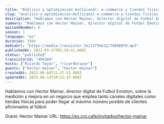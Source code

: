 ```yaml
---
title: "Análisis y optimización multicanal: e-commerce y tiendas físicas con un objetivo común, con Hector Mainar"
slug: "analisis-y-optimizacion-multicanal-e-commerce-y-tiendas-fisicas-con-un-objetivo-comun-con-hector-mainar"
description: "Hablamos con Hector Mainar, director digital de Futbol Emotion, sobre la medición y mejora en un negocio que emplea tanto canales digitales como tiendas físicas para poder llegar al máximo número posible de clientes aficionados al fútbol.\n\n\n\n<!-- GUESTS START -->\nGuest: Hector Mainar\nURL: https://es.cro.cafe/invitados/hector-mainar\n<!-- GUESTS END -->"
summary: "Hablamos con Hector Mainar, director digital de Futbol Emotion, sobre la medición y mejora en un negocio que emplea tanto canales digitales como tiendas físicas para poder llegar al máximo número posible de clientes aficionados al fútbol."
episodeNumber: 6
season: 1
language: "es"
duration: 3304
mediaUrl: "https://media.transistor.fm/21f59e32/798009f9.mp3"
publishedAt: 2021-03-17T05:58:41.000Z
status: "published"
transistorId: "494304"
hosts: ["Ricardo Tayar", "ricardotayar"]
guests: ["hector-mainar", "hector-mainar"]
createdAt: 2025-06-04T21:37:51.000Z
updatedAt: 2025-06-12T20:22:37.000Z
---
```


Hablamos con Hector Mainar, director digital de Futbol Emotion, sobre la medición y mejora en un negocio que emplea tanto canales digitales como tiendas físicas para poder llegar al máximo número posible de clientes aficionados al fútbol.



<!-- GUESTS START -->
Guest: Hector Mainar
URL: https://es.cro.cafe/invitados/hector-mainar
<!-- GUESTS END -->
